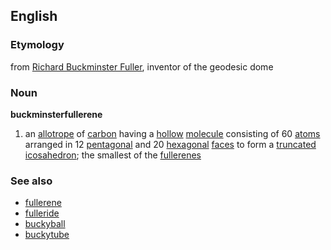 ==English==
===Etymology===
from [[w:Buckminster Fuller|Richard Buckminster Fuller]], inventor of the geodesic dome
===Noun===
{{wikipediapar|fullerene}}
'''buckminsterfullerene'''
# an [[allotrope]] of [[carbon]] having a [[hollow]] [[molecule]] consisting of 60 [[atom]]s arranged in 12 [[pentagonal]] and 20 [[hexagonal]] [[face]]s to form a [[truncated]] [[icosahedron]]; the smallest of the [[fullerene]]s
===See also===
*[[fullerene]]
*[[fulleride]]
*[[buckyball]]
*[[buckytube]]